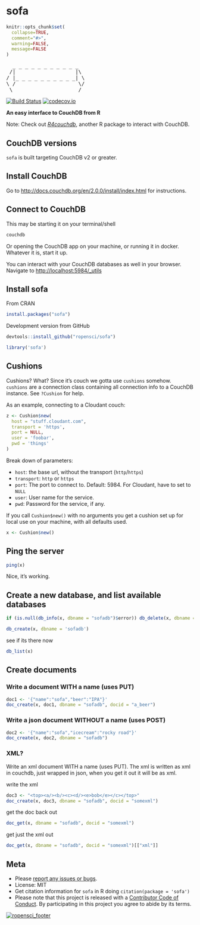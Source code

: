 sofa
====

```r
knitr::opts_chunk$set(
  collapse=TRUE,
  comment="#>",
  warning=FALSE,
  message=FALSE
)
```

<pre>
  _ _ _ _ _ _ _ _ _ _ _
 /|                   |\
/ |_ _ _ _ _ _ _ _ _ _| \
\ /                    \/
 \ ___________________ /
</pre>

[![Build Status](https://travis-ci.org/ropensci/sofa.svg?branch=master)](https://travis-ci.org/ropensci/sofa)
[![codecov.io](https://codecov.io/github/ropensci/sofa/coverage.svg?branch=master)](https://codecov.io/github/ropensci/sofa?branch=master)

__An easy interface to CouchDB from R__

Note: Check out [*R4couchdb*](https://github.com/wactbprot/R4CouchDB), another R 
package to interact with CouchDB.

## CouchDB versions

`sofa` is built targeting CouchDB v2 or greater.

## Install CouchDB

Go to <http://docs.couchdb.org/en/2.0.0/install/index.html> for instructions.

## Connect to CouchDB

This may be starting it on your terminal/shell

```sh
couchdb
```

Or opening the CouchDB app on your machine, or running it in docker. Whatever it
is, start it up.

You can interact with your CouchDB databases as well in your browser. Navigate to [http://localhost:5984/_utils](http://localhost:5984/_utils)

## Install sofa

From CRAN

```r
install.packages("sofa")
```

Development version from GitHub

```r
devtools::install_github("ropensci/sofa")
```

```r
library('sofa')
```

## Cushions

Cushions? What? Since it's couch we gotta use `cushions` somehow. `cushions` are a 
connection class containing all connection info to a CouchDB instance. 
See `?Cushion` for help.

As an example, connecting to a Cloudant couch:

```r
z <- Cushion$new(
  host = "stuff.cloudant.com", 
  transport = 'https', 
  port = NULL, 
  user = 'foobar', 
  pwd = 'things'
)
```

Break down of parameters:

* `host`: the base url, without the transport (`http`/`https`)
* `transport`: `http` or `https`
* `port`: The port to connect to. Default: 5984. For Cloudant, have to set to `NULL`
* `user`: User name for the service.
* `pwd`: Password for the service, if any.

If you call `Cushion$new()` with no arguments you get a cushion set up for local 
use on your machine, with all defaults used. 

```r
x <- Cushion$new()
```

## Ping the server

```r
ping(x)
```

Nice, it's working.

## Create a new database, and list available databases

```r
if (is.null(db_info(x, dbname = "sofadb")$error)) db_delete(x, dbname = 'sofadb')
```

```r
db_create(x, dbname = 'sofadb')
```

see if its there now

```r
db_list(x)
```

## Create documents

### Write a document WITH a name (uses PUT)

```r
doc1 <- '{"name":"sofa","beer":"IPA"}'
doc_create(x, doc1, dbname = "sofadb", docid = "a_beer")
```

### Write a json document WITHOUT a name (uses POST)

```r
doc2 <- '{"name":"sofa","icecream":"rocky road"}'
doc_create(x, doc2, dbname = "sofadb")
```

### XML?

Write an xml document WITH a name (uses PUT). The xml is written as xml in couchdb, just wrapped in json, when you get it out it will be as xml.

write the xml

```r
doc3 <- "<top><a/><b/><c><d/><e>bob</e></c></top>"
doc_create(x, doc3, dbname = "sofadb", docid = "somexml")
```

get the doc back out

```r
doc_get(x, dbname = "sofadb", docid = "somexml")
```

get just the xml out

```r
doc_get(x, dbname = "sofadb", docid = "somexml")[["xml"]]
```

## Meta

* Please [report any issues or bugs](https://github.com/ropensci/sofa/issues).
* License: MIT
* Get citation information for `sofa` in R doing `citation(package = 'sofa')`
* Please note that this project is released with a [Contributor Code of Conduct](CONDUCT.md). By participating in this project you agree to abide by its terms.

[![ropensci_footer](http://ropensci.org/public_images/github_footer.png)](http://ropensci.org)
